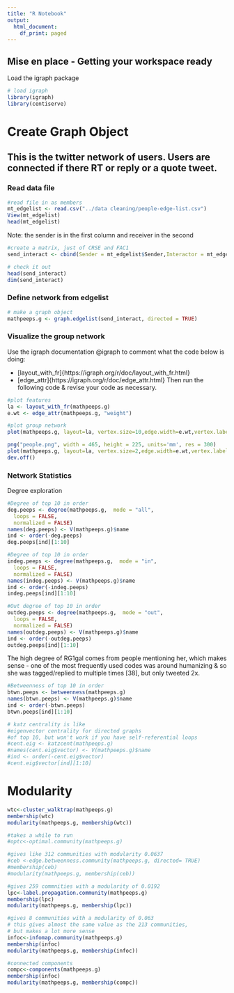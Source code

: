 ```yaml
---
title: "R Notebook"
output:
  html_document:
    df_print: paged
---
```

## Mise en place - Getting your workspace ready

Load the igraph package
```r
# load igraph
library(igraph)
library(centiserve)
```

# Create Graph Object
## This is the twitter network of users. Users are connected if there RT or reply or a quote tweet.

### Read data file
```r
#read file in as members
mt_edgelist <- read.csv("../data cleaning/people-edge-list.csv")
View(mt_edgelist)
head(mt_edgelist)
```
Note: the sender is in the first column and receiver in the second

```r
#create a matrix, just of CRSE and FAC1
send_interact <- cbind(Sender = mt_edgelist$Sender,Interactor = mt_edgelist$Receiver)

# check it out
head(send_interact)
dim(send_interact)
```

### Define network from edgelist
```r
# make a graph object
mathpeeps.g <- graph.edgelist(send_interact, directed = TRUE)
```


### Visualize the group network
Use the igraph documentation @igraph to comment what the code below is doing:

* [layout_with_fr]{https://igraph.org/r/doc/layout_with_fr.html}  
* [edge_attr]{https://igraph.org/r/doc/edge_attr.html}  Then run the following code & revise your code as necessary.  

```r
#plot features
la <- layout_with_fr(mathpeeps.g)
e.wt <- edge_attr(mathpeeps.g, "weight")

#plot group network
plot(mathpeeps.g, layout=la, vertex.size=10,edge.width=e.wt,vertex.label=V(mathpeeps.g)$name, edge.arrow.size = .2)
```
```r
png("people.png", width = 465, height = 225, units='mm', res = 300)
plot(mathpeeps.g, layout=la, vertex.size=2,edge.width=e.wt,vertex.label=V(mathpeeps.g)$name, edge.arrow.size = .2)
dev.off()
```


### Network Statistics

Degree exploration
```r
#Degree of top 10 in order
deg.peeps <- degree(mathpeeps.g,  mode = "all",
  loops = FALSE,
  normalized = FALSE)
names(deg.peeps) <- V(mathpeeps.g)$name
ind <- order(-deg.peeps)
deg.peeps[ind][1:10]

#Degree of top 10 in order
indeg.peeps <- degree(mathpeeps.g,  mode = "in",
  loops = FALSE,
  normalized = FALSE)
names(indeg.peeps) <- V(mathpeeps.g)$name
ind <- order(-indeg.peeps)
indeg.peeps[ind][1:10]

#Out degree of top 10 in order
outdeg.peeps <- degree(mathpeeps.g,  mode = "out",
  loops = FALSE,
  normalized = FALSE)
names(outdeg.peeps) <- V(mathpeeps.g)$name
ind <- order(-outdeg.peeps)
outdeg.peeps[ind][1:10]

```

The high degree of RG1gal comes from people mentioning her, which makes sense - one of the most frequently used codes was around humanizing & so she was tagged/replied to multiple times [38], but only tweeted 2x.

```r
#Betweenness of top 10 in order
btwn.peeps <- betweenness(mathpeeps.g)
names(btwn.peeps) <- V(mathpeeps.g)$name
ind <- order(-btwn.peeps)
btwn.peeps[ind][1:10]

# katz centrality is like
#eigenvector centrality for directed graphs
#of top 10, but won't work if you have self-referential loops
#cent.eig <- katzcent(mathpeeps.g)
#names(cent.eig$vector) <- V(mathpeeps.g)$name
#ind <- order(-cent.eig$vector)
#cent.eig$vector[ind][1:10]

``` 

# Modularity
```r
wtc<-cluster_walktrap(mathpeeps.g)
membership(wtc)
modularity(mathpeeps.g, membership(wtc))

#takes a while to run
#optc<-optimal.community(mathpeeps.g)

#gives like 312 communities with modularity 0.0637
#ceb <-edge.betweenness.community(mathpeeps.g, directed= TRUE)
#membership(ceb)
#modularity(mathpeeps.g, membership(ceb))

#gives 259 commnities with a modularity of 0.0192
lpc<-label.propagation.community(mathpeeps.g)
membership(lpc)
modularity(mathpeeps.g, membership(lpc))

#gives 8 communities with a modularity of 0.063
# this gives almost the same value as the 213 communities, 
# but makes a lot more sense
infoc<-infomap.community(mathpeeps.g)
membership(infoc)
modularity(mathpeeps.g, membership(infoc))

#connected components
compc<-components(mathpeeps.g)
membership(infoc)
modularity(mathpeeps.g, membership(compc))


```

